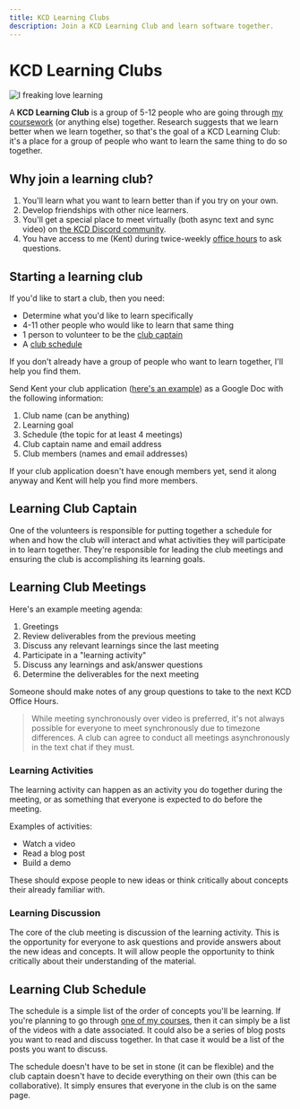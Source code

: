 ```yaml
---
title: KCD Learning Clubs
description: Join a KCD Learning Club and learn software together.
---
```


# KCD Learning Clubs

![I freaking love learning](./learning.jpg)

A **KCD Learning Club** is a group of 5-12 people who are going through
[my coursework](/courses) (or anything else) together. Research suggests that we
learn better when we learn together, so that's the goal of a KCD Learning Club:
it's a place for a group of people who want to learn the same thing to do so
together.

## Why join a learning club?

1. You'll learn what you want to learn better than if you try on your own.
2. Develop friendships with other nice learners.
3. You'll get a special place to meet virtually (both async text and sync video)
   on [the KCD Discord community](/discord).
4. You have access to me (Kent) during twice-weekly
   [office hours](/office-hours) to ask questions.

## Starting a learning club

If you'd like to start a club, then you need:

- Determine what you'd like to learn specifically
- 4-11 other people who would like to learn that same thing
- 1 person to volunteer to be the [club captain](#learning-club-captain)
- A [club schedule](#learning-club-schedule)

If you don't already have a group of people who want to learn together, I'll
help you find them.

Send Kent your club application
([here's an example](https://docs.google.com/document/d/1IcYCa5q3YpnxyC3foPAiOi059EVs7TgoVau65RcQTQo/edit))
as a Google Doc with the following information:

1. Club name (can be anything)
2. Learning goal
3. Schedule (the topic for at least 4 meetings)
4. Club captain name and email address
5. Club members (names and email addresses)

If your club application doesn't have enough members yet, send it along anyway
and Kent will help you find more members.

## Learning Club Captain

One of the volunteers is responsible for putting together a schedule for when
and how the club will interact and what activities they will participate in to
learn together. They're responsible for leading the club meetings and ensuring
the club is accomplishing its learning goals.

## Learning Club Meetings

Here's an example meeting agenda:

1. Greetings
2. Review deliverables from the previous meeting
3. Discuss any relevant learnings since the last meeting
4. Participate in a "learning activity"
5. Discuss any learnings and ask/answer questions
6. Determine the deliverables for the next meeting

Someone should make notes of any group questions to take to the next KCD Office
Hours.

> While meeting synchronously over video is preferred, it's not always possible
> for everyone to meet synchronously due to timezone differences. A club can
> agree to conduct all meetings asynchronously in the text chat if they must.

### Learning Activities

The learning activity can happen as an activity you do together during the
meeting, or as something that everyone is expected to do before the meeting.

Examples of activities:

- Watch a video
- Read a blog post
- Build a demo

These should expose people to new ideas or think critically about concepts their
already familiar with.

### Learning Discussion

The core of the club meeting is discussion of the learning activity. This is the
opportunity for everyone to ask questions and provide answers about the new
ideas and concepts. It will allow people the opportunity to think critically
about their understanding of the material.

## Learning Club Schedule

The schedule is a simple list of the order of concepts you'll be learning. If
you're planning to go through [one of my courses](/courses), then it can simply
be a list of the videos with a date associated. It could also be a series of
blog posts you want to read and discuss together. In that case it would be a
list of the posts you want to discuss.

The schedule doesn't have to be set in stone (it can be flexible) and the club
captain doesn't have to decide everything on their own (this can be
collaborative). It simply ensures that everyone in the club is on the same page.
